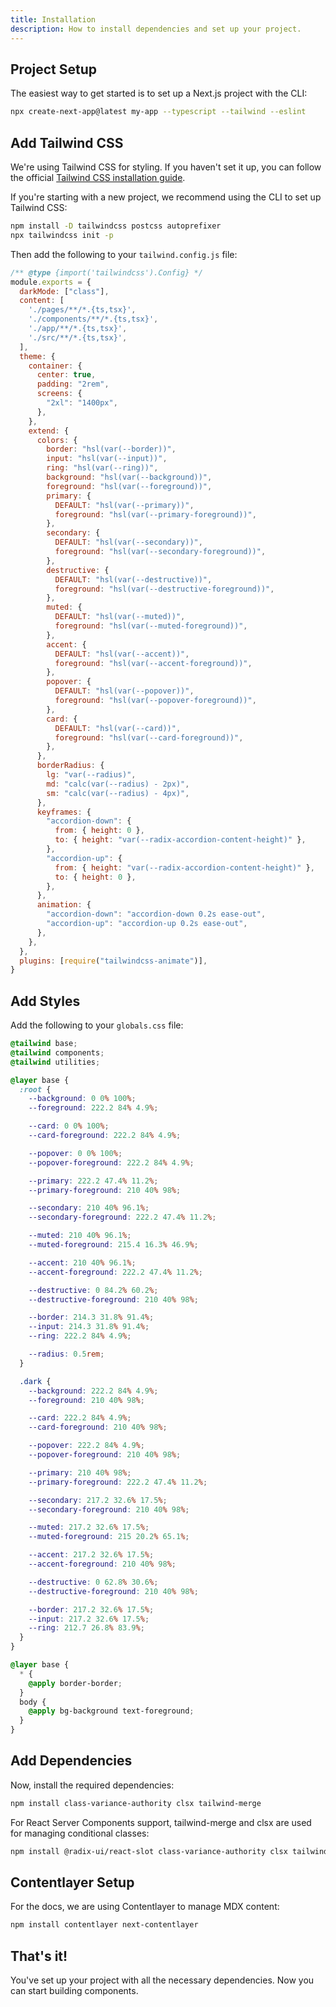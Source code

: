 ```yaml
---
title: Installation
description: How to install dependencies and set up your project.
---
```


## Project Setup

The easiest way to get started is to set up a Next.js project with the CLI:

```bash
npx create-next-app@latest my-app --typescript --tailwind --eslint
```

## Add Tailwind CSS

We're using Tailwind CSS for styling. If you haven't set it up, you can follow the official [Tailwind CSS installation guide](https://tailwindcss.com/docs/installation).

If you're starting with a new project, we recommend using the CLI to set up Tailwind CSS:

```bash
npm install -D tailwindcss postcss autoprefixer
npx tailwindcss init -p
```

Then add the following to your `tailwind.config.js` file:

```js
/** @type {import('tailwindcss').Config} */
module.exports = {
  darkMode: ["class"],
  content: [
    './pages/**/*.{ts,tsx}',
    './components/**/*.{ts,tsx}',
    './app/**/*.{ts,tsx}',
    './src/**/*.{ts,tsx}',
  ],
  theme: {
    container: {
      center: true,
      padding: "2rem",
      screens: {
        "2xl": "1400px",
      },
    },
    extend: {
      colors: {
        border: "hsl(var(--border))",
        input: "hsl(var(--input))",
        ring: "hsl(var(--ring))",
        background: "hsl(var(--background))",
        foreground: "hsl(var(--foreground))",
        primary: {
          DEFAULT: "hsl(var(--primary))",
          foreground: "hsl(var(--primary-foreground))",
        },
        secondary: {
          DEFAULT: "hsl(var(--secondary))",
          foreground: "hsl(var(--secondary-foreground))",
        },
        destructive: {
          DEFAULT: "hsl(var(--destructive))",
          foreground: "hsl(var(--destructive-foreground))",
        },
        muted: {
          DEFAULT: "hsl(var(--muted))",
          foreground: "hsl(var(--muted-foreground))",
        },
        accent: {
          DEFAULT: "hsl(var(--accent))",
          foreground: "hsl(var(--accent-foreground))",
        },
        popover: {
          DEFAULT: "hsl(var(--popover))",
          foreground: "hsl(var(--popover-foreground))",
        },
        card: {
          DEFAULT: "hsl(var(--card))",
          foreground: "hsl(var(--card-foreground))",
        },
      },
      borderRadius: {
        lg: "var(--radius)",
        md: "calc(var(--radius) - 2px)",
        sm: "calc(var(--radius) - 4px)",
      },
      keyframes: {
        "accordion-down": {
          from: { height: 0 },
          to: { height: "var(--radix-accordion-content-height)" },
        },
        "accordion-up": {
          from: { height: "var(--radix-accordion-content-height)" },
          to: { height: 0 },
        },
      },
      animation: {
        "accordion-down": "accordion-down 0.2s ease-out",
        "accordion-up": "accordion-up 0.2s ease-out",
      },
    },
  },
  plugins: [require("tailwindcss-animate")],
}
```

## Add Styles

Add the following to your `globals.css` file:

```css
@tailwind base;
@tailwind components;
@tailwind utilities;

@layer base {
  :root {
    --background: 0 0% 100%;
    --foreground: 222.2 84% 4.9%;

    --card: 0 0% 100%;
    --card-foreground: 222.2 84% 4.9%;

    --popover: 0 0% 100%;
    --popover-foreground: 222.2 84% 4.9%;

    --primary: 222.2 47.4% 11.2%;
    --primary-foreground: 210 40% 98%;

    --secondary: 210 40% 96.1%;
    --secondary-foreground: 222.2 47.4% 11.2%;

    --muted: 210 40% 96.1%;
    --muted-foreground: 215.4 16.3% 46.9%;

    --accent: 210 40% 96.1%;
    --accent-foreground: 222.2 47.4% 11.2%;

    --destructive: 0 84.2% 60.2%;
    --destructive-foreground: 210 40% 98%;

    --border: 214.3 31.8% 91.4%;
    --input: 214.3 31.8% 91.4%;
    --ring: 222.2 84% 4.9%;

    --radius: 0.5rem;
  }

  .dark {
    --background: 222.2 84% 4.9%;
    --foreground: 210 40% 98%;

    --card: 222.2 84% 4.9%;
    --card-foreground: 210 40% 98%;

    --popover: 222.2 84% 4.9%;
    --popover-foreground: 210 40% 98%;

    --primary: 210 40% 98%;
    --primary-foreground: 222.2 47.4% 11.2%;

    --secondary: 217.2 32.6% 17.5%;
    --secondary-foreground: 210 40% 98%;

    --muted: 217.2 32.6% 17.5%;
    --muted-foreground: 215 20.2% 65.1%;

    --accent: 217.2 32.6% 17.5%;
    --accent-foreground: 210 40% 98%;

    --destructive: 0 62.8% 30.6%;
    --destructive-foreground: 210 40% 98%;

    --border: 217.2 32.6% 17.5%;
    --input: 217.2 32.6% 17.5%;
    --ring: 212.7 26.8% 83.9%;
  }
}

@layer base {
  * {
    @apply border-border;
  }
  body {
    @apply bg-background text-foreground;
  }
}
```

## Add Dependencies

Now, install the required dependencies:

```bash
npm install class-variance-authority clsx tailwind-merge
```

For React Server Components support, tailwind-merge and clsx are used for managing conditional classes:

```bash
npm install @radix-ui/react-slot class-variance-authority clsx tailwind-merge
```

## Contentlayer Setup

For the docs, we are using Contentlayer to manage MDX content:

```bash
npm install contentlayer next-contentlayer
```

## That's it!

You've set up your project with all the necessary dependencies. Now you can start building components. 
